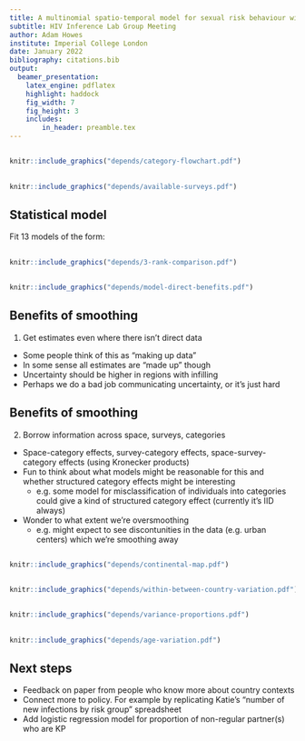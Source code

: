 ```yaml
---
title: A multinomial spatio-temporal model for sexual risk behaviour with application to adolescent girls and young women in 13 sub-Saharan African countries
subtitle: HIV Inference Lab Group Meeting
author: Adam Howes
institute: Imperial College London
date: January 2022
bibliography: citations.bib
output:
  beamer_presentation:
    latex_engine: pdflatex
    highlight: haddock
    fig_width: 7 
    fig_height: 3
    includes:
        in_header: preamble.tex
---
```


##

\begin{table}
\centering
\begin{tabularx}{\textwidth}{lXlX}
\toprule
Category & Description & Risk ratio & Notes \\ 
 \midrule
None & Not sexually active & 0 & Ignores incidence from e.g. drug injection (assumed to be negligible). \\
Low & One cohabiting sexual partner & 1 & Baseline category. \\
High & Non-regular sexual partner(s) & 1.72 & From ALPHA network pooled analysis. Supported by Jia et al. \\
Very high & Young women from key populations & 13 & Sabin et al. \\
\bottomrule
\end{tabularx}
\caption{HIV risk categories and risk ratios.}
\label{tab:risk-categories}
\end{table}


##

```r
knitr::include_graphics("depends/category-flowchart.pdf")
```

##

```r
knitr::include_graphics("depends/available-surveys.pdf")
```

## Statistical model

Fit 13 models of the form:

\begin{align}
    y_{itak}^\star &\sim \text{xPoisson}(\lambda_{itak}) \\
    \log(\lambda_{itak}) &= \beta_k + \alpha_{ak} + \phi_{ik} + \gamma_{tk} + \delta_{itk} + \theta_{ita}.
\end{align}


##

\begin{table}[htb]
\centering
\begin{tabularx}{\textwidth}{llll}
\midrule
Model ID & Spatial structure & Temporal structure & Spatio-temporal interaction \\ 
\midrule
1 & None & None & \xmark \\
2 & IID & None & \xmark \\
3 & Besag & None & \xmark \\
4 & None & IID & \xmark \\
5 & IID & IID & \xmark \\
5x & IID & IID & \cmark \\
6 & Besag & IID & \xmark \\
6x & Besag & IID  & \cmark \\
7 & None & AR1 & \xmark \\
8 & IID & AR1 & \xmark \\
8x & IID & AR1 & \cmark \\
9 & Besag & AR1 & \xmark \\
9x & Besag & AR1 & \cmark \\
\midrule
\end{tabularx}
\end{table}

## 

```r
knitr::include_graphics("depends/3-rank-comparison.pdf")
```

##

```r
knitr::include_graphics("depends/model-direct-benefits.pdf")
```

## Benefits of smoothing

1. Get estimates even where there isn't direct data

* Some people think of this as "making up data"
* In some sense all estimates are "made up" though
* Uncertainty should be higher in regions with infilling
* Perhaps we do a bad job communicating uncertainty, or it's just hard

## Benefits of smoothing

2. Borrow information across space, surveys, categories

* Space-category effects, survey-category effects, space-survey-category effects (using Kronecker products)
* Fun to think about what models might be reasonable for this and whether structured category effects might be interesting
  * e.g. some model for misclassification of individuals into categories could give a kind of structured category effect (currently it's IID always)
* Wonder to what extent we're oversmoothing
  * e.g. might expect to see discontunities in the data (e.g. urban centers) which we're smoothing away

##

```r
knitr::include_graphics("depends/continental-map.pdf")
```

##

```r
knitr::include_graphics("depends/within-between-country-variation.pdf")
```

##

```r
knitr::include_graphics("depends/variance-proportions.pdf")
```

##

```r
knitr::include_graphics("depends/age-variation.pdf")
```

## Next steps

* Feedback on paper from people who know more about country contexts
* Connect more to policy. For example by replicating Katie's "number of new infections by risk group" spreadsheet
* Add logistic regression model for proportion of non-regular partner(s) who are KP
